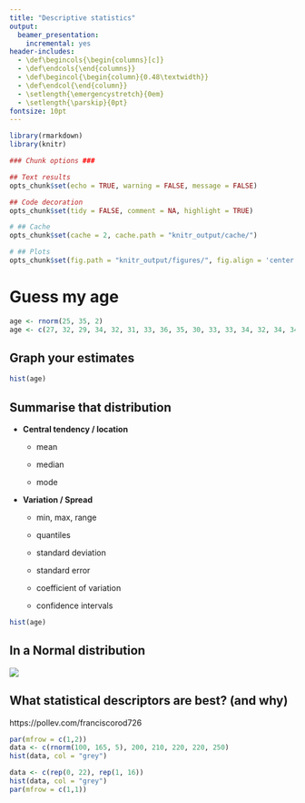 ```yaml
---
title: "Descriptive statistics"
output:
  beamer_presentation:
    incremental: yes
header-includes:
  - \def\begincols{\begin{columns}[c]}
  - \def\endcols{\end{columns}}
  - \def\begincol{\begin{column}{0.48\textwidth}}
  - \def\endcol{\end{column}} 
  - \setlength{\emergencystretch}{0em}
  - \setlength{\parskip}{0pt}
fontsize: 10pt
---
```



```r

library(rmarkdown)
library(knitr)

### Chunk options ###

## Text results
opts_chunk$set(echo = TRUE, warning = FALSE, message = FALSE)

## Code decoration
opts_chunk$set(tidy = FALSE, comment = NA, highlight = TRUE)

# ## Cache
opts_chunk$set(cache = 2, cache.path = "knitr_output/cache/")

# ## Plots
opts_chunk$set(fig.path = "knitr_output/figures/", fig.align = 'center')


```


# Guess my age

```r
age <- rnorm(25, 35, 2)
age <- c(27, 32, 29, 34, 32, 31, 33, 36, 35, 30, 33, 33, 34, 32, 34, 34, 34, 35, 35)
```



## Graph your estimates

```r
hist(age)
```


## Summarise that distribution

\begincols

\begincol

- **Central tendency / location**

    - mean

    - median 

    - mode


- **Variation / Spread**

    - min, max, range

    - quantiles

    - standard deviation

    - standard error

    - coefficient of variation

    - confidence intervals

\endcol

\begincol

```r
hist(age)
```

\endcol

\endcols



## In a Normal distribution

![](images/gaussian.png)




## What statistical descriptors are best? (and why)

https://pollev.com/franciscorod726

```r
par(mfrow = c(1,2))
data <- c(rnorm(100, 165, 5), 200, 210, 220, 220, 250)
hist(data, col = "grey")

data <- c(rep(0, 22), rep(1, 16))
hist(data, col = "grey")
par(mfrow = c(1,1))
```



